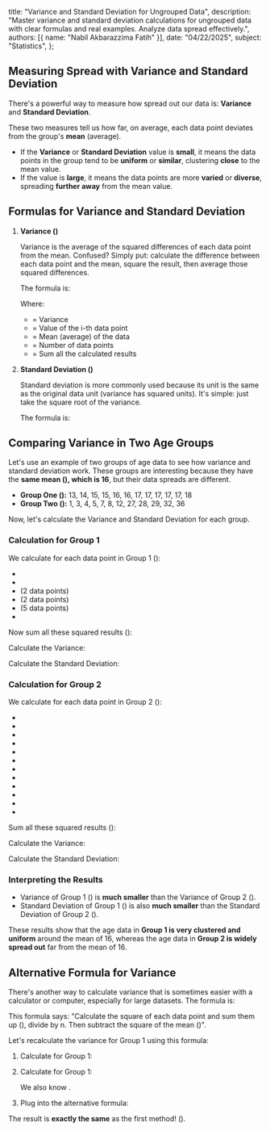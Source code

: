   title: "Variance and Standard Deviation for Ungrouped Data",
  description: "Master variance and standard deviation calculations for ungrouped data with clear formulas and real examples. Analyze data spread effectively.",
  authors: [{ name: "Nabil Akbarazzima Fatih" }],
  date: "04/22/2025",
  subject: "Statistics",
};

## Measuring Spread with Variance and Standard Deviation

There's a powerful way to measure how spread out our data is: **Variance** and **Standard Deviation**.

These two measures tell us how far, on average, each data point deviates from the group's **mean** (average).

- If the **Variance** or **Standard Deviation** value is **small**, it means the data points in the group tend to be **uniform** or **similar**, clustering **close** to the mean value.
- If the value is **large**, it means the data points are more **varied** or **diverse**, spreading **further away** from the mean value.

## Formulas for Variance and Standard Deviation

1.  **Variance (<InlineMath math="\sigma^2" />)**

    Variance is the average of the squared differences of each data point from the mean. Confused? Simply put: calculate the difference between each data point and the mean, square the result, then average those squared differences.

    The formula is:

    <BlockMath math="\sigma^2 = \frac{\sum_{i=1}^{n}(x_i - \bar{x})^2}{n}" />

    Where:

    - <InlineMath math="\sigma^2" /> = Variance
    - <InlineMath math="x_i" /> = Value of the i-th data point
    - <InlineMath math="\bar{x}" /> = Mean (average) of the data
    - <InlineMath math="n" /> = Number of data points
    - <InlineMath math="\sum" /> = Sum all the calculated results

2.  **Standard Deviation (<InlineMath math="\sigma" />)**

    Standard deviation is more commonly used because its unit is the same as the original data unit (variance has squared units). It's simple: just take the square root of the variance.

    The formula is:

    <BlockMath math="\sigma = \sqrt{\sigma^2} = \sqrt{\frac{\sum_{i=1}^{n}(x_i - \bar{x})^2}{n}}" />

## Comparing Variance in Two Age Groups

Let's use an example of two groups of age data to see how variance and standard deviation work. These groups are interesting because they have the **same mean (<InlineMath math="\bar{x}" />), which is 16**, but their data spreads are different.

- **Group One (<InlineMath math="n=12" />):** 13, 14, 15, 15, 16, 16, 17, 17, 17, 17, 17, 18
- **Group Two (<InlineMath math="n=12" />):** 1, 3, 4, 5, 7, 8, 12, 27, 28, 29, 32, 36

Now, let's calculate the Variance and Standard Deviation for each group.

### Calculation for Group 1

We calculate <InlineMath math="(x_i - \bar{x})^2" /> for each data point in Group 1 (<InlineMath math="\bar{x}=16" />):

- <InlineMath math="(13-16)^2 = (-3)^2 = 9" />
- <InlineMath math="(14-16)^2 = (-2)^2 = 4" />
- <InlineMath math="(15-16)^2 = (-1)^2 = 1" /> (2 data points)
- <InlineMath math="(16-16)^2 = (0)^2 = 0" /> (2 data points)
- <InlineMath math="(17-16)^2 = (1)^2 = 1" /> (5 data points)
- <InlineMath math="(18-16)^2 = (2)^2 = 4" />

Now sum all these squared results (<InlineMath math="\sum(x_i - \bar{x})^2" />):

<BlockMath math="9 + 4 + (1 \times 2) + (0 \times 2) + (1 \times 5) + 4 = 9 + 4 + 2 + 0 + 5 + 4 = 24" />

Calculate the Variance:

<BlockMath math="\sigma^2_{\text{Group 1}} = \frac{\sum(x_i - \bar{x})^2}{n} = \frac{24}{12} = 2" />

Calculate the Standard Deviation:

<BlockMath math="\sigma_{\text{Group 1}} = \sqrt{2} \approx 1.41" />

### Calculation for Group 2

We calculate <InlineMath math="(x_i - \bar{x})^2" /> for each data point in Group 2 (<InlineMath math="\bar{x}=16" />):

- <InlineMath math="(1-16)^2 = (-15)^2 = 225" />
- <InlineMath math="(3-16)^2 = (-13)^2 = 169" />
- <InlineMath math="(4-16)^2 = (-12)^2 = 144" />
- <InlineMath math="(5-16)^2 = (-11)^2 = 121" />
- <InlineMath math="(7-16)^2 = (-9)^2 = 81" />
- <InlineMath math="(8-16)^2 = (-8)^2 = 64" />
- <InlineMath math="(12-16)^2 = (-4)^2 = 16" />
- <InlineMath math="(27-16)^2 = (11)^2 = 121" />
- <InlineMath math="(28-16)^2 = (12)^2 = 144" />
- <InlineMath math="(29-16)^2 = (13)^2 = 169" />
- <InlineMath math="(32-16)^2 = (16)^2 = 256" />
- <InlineMath math="(36-16)^2 = (20)^2 = 400" />

Sum all these squared results (<InlineMath math="\sum(x_i - \bar{x})^2" />):

<BlockMath math="225 + 169 + 144 + 121 + 81 + 64 + 16 + 121 + 144 + 169 + 256 + 400 = 1910" />

Calculate the Variance:

<BlockMath math="\sigma^2_{\text{Group 2}} = \frac{\sum(x_i - \bar{x})^2}{n} = \frac{1910}{12} \approx 159.17" />

Calculate the Standard Deviation:

<BlockMath math="\sigma_{\text{Group 2}} = \sqrt{159.17} \approx 12.62" />

### Interpreting the Results

- Variance of Group 1 (<InlineMath math="\sigma^2 = 2" />) is **much smaller** than the Variance of Group 2 (<InlineMath math="\sigma^2 \approx 159.17" />).
- Standard Deviation of Group 1 (<InlineMath math="\sigma \approx 1.41" />) is also **much smaller** than the Standard Deviation of Group 2 (<InlineMath math="\sigma \approx 12.62" />).

These results show that the age data in **Group 1 is very clustered and uniform** around the mean of 16, whereas the age data in **Group 2 is widely spread out** far from the mean of 16.

## Alternative Formula for Variance

There's another way to calculate variance that is sometimes easier with a calculator or computer, especially for large datasets. The formula is:

<BlockMath math="\sigma^2 = \frac{\sum x_i^2}{n} - \left( \frac{\sum x_i}{n} \right)^2" />

This formula says: "Calculate the square of each data point and sum them up (<InlineMath math="\sum x_i^2" />), divide by n. Then subtract the square of the mean (<InlineMath math="(\bar{x})^2 = (\frac{\sum x_i}{n})^2" />)".

Let's recalculate the variance for Group 1 using this formula:

1.  Calculate <InlineMath math="\sum x_i^2" /> for Group 1:

    <div className="flex flex-col gap-4">
      <BlockMath math="13^2 + 14^2 + 15^2 + 15^2 + 16^2 + 16^2 + 17^2 + 17^2 + 17^2 + 17^2 + 17^2 + 18^2" />
      <BlockMath math="= 169 + 196 + 225 + 225 + 256 + 256 + 289 + 289 + 289 + 289 + 289 + 324 = 3096" />
    </div>

2.  Calculate <InlineMath math="\sum x_i" /> for Group 1:

    <div className="flex flex-col gap-4">
      <BlockMath math="13 + 14 + 15 + 15 + 16 + 16 + 17 + 17 + 17 + 17 + 17 + 18" />
      <BlockMath math="= 192" />
    </div>

    We also know <InlineMath math="n=12" />.

3.  Plug into the alternative formula:

    <div className="flex flex-col gap-4">
      <BlockMath math="\sigma^2 = \frac{3096}{12} - \left( \frac{192}{12} \right)^2" />
      <BlockMath math="\sigma^2 = 258 - (16)^2" />
      <BlockMath math="\sigma^2 = 258 - 256 = 2" />
    </div>

The result is **exactly the same** as the first method! (<InlineMath math="\sigma^2 = 2" />).
